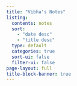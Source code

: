 ```yaml
---
title: "Vibha's Notes"
listing:
  contents: notes
  sort: 
    - "date desc"
    - "title desc"
  type: default
  categories: true
  sort-ui: false
  filter-ui: false
page-layout: full
title-block-banner: true
---
```


<!-- Table in markdown -->

